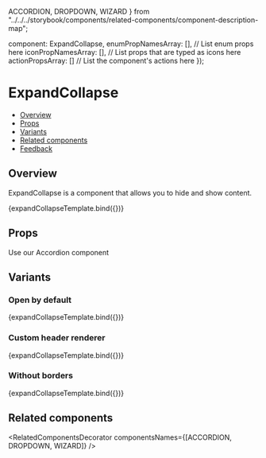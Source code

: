   ACCORDION,
  DROPDOWN,
  WIZARD
} from "../../../storybook/components/related-components/component-description-map";

  component: ExpandCollapse,
  enumPropNamesArray: [], // List enum props here
  iconPropNamesArray: [], // List props that are typed as icons here
  actionPropsArray: [] // List the component's actions here
});

<Meta
  title="Data Display/ExpandCollapse"
  component={ExpandCollapse}
  argTypes={metaSettings.argTypes}
  decorators={metaSettings.decorators}
/>

# ExpandCollapse

- [Overview](#overview)
- [Props](#props)
- [Variants](#variants)
- [Related components](#related-components)
- [Feedback](#feedback)

## Overview

ExpandCollapse is a component that allows you to hide and show content.

<Canvas>
  <Story name="Overview" args={{ title: "Expand collapse" }}>
    {expandCollapseTemplate.bind({})}
  </Story>
</Canvas>

## Props

<ArgsTable story="Overview" />

<Tip title="Want to combine multiple ExpandCollapse?">
  Use our
  <Link size={Link.sizes.SMALL} href="/?path=/docs/data-display-accordion--overview">
    Accordion
  </Link>
  component
</Tip>

## Variants

### Open by default

<Canvas>
  <Story name="Open by default" args={{ defaultOpenState: true, title: "ExpandCollapse title" }}>
    {expandCollapseTemplate.bind({})}
  </Story>
</Canvas>

### Custom header renderer

<Canvas>
  <Story
    name="Custom header renderer"
    args={{
      headerComponentRenderer: ExpandCollapseCustomHeadingComponent
    }}
  >
    {expandCollapseTemplate.bind({})}
  </Story>
</Canvas>

### Without borders

<Canvas>
  <Story
    name="Without borders"
    args={{
      title: "ExpandCollapse title",
      hideBorder: true
    }}
  >
    {expandCollapseTemplate.bind({})}
  </Story>
</Canvas>

## Related components

<RelatedComponentsDecorator componentsNames={[ACCORDION, DROPDOWN, WIZARD]} />
